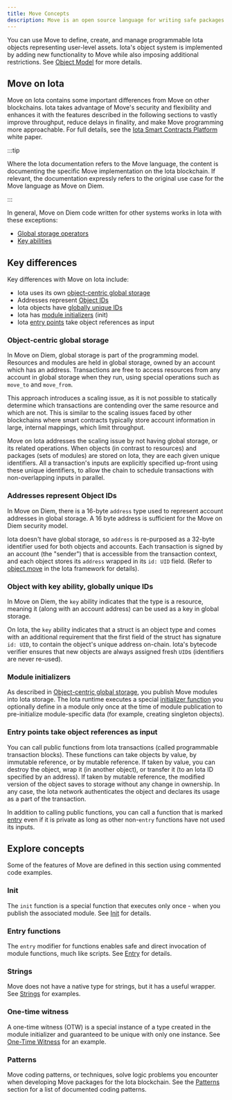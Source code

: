 ```yaml
---
title: Move Concepts
description: Move is an open source language for writing safe packages to manipulate on-chain objects
---
```



<MoveSummary />

You can use Move to define, create, and manage programmable Iota objects representing user-level assets. Iota's object system is implemented by adding new functionality to Move while also imposing additional restrictions. See [Object Model](./../objects/object-model.mdx) for more details.

## Move on Iota


Move on Iota contains some important differences from Move on other blockchains. Iota takes advantage of Move's security and flexibility and enhances it with the features described in the following sections to vastly improve throughput, reduce delays in finality, and make Move programming more approachable. For full details, see the [Iota Smart Contracts Platform](/doc/iota.pdf) white paper.


:::tip

Where the Iota documentation refers to the Move language, the content is documenting the specific Move implementation on the Iota blockchain. If relevant, the documentation expressly refers to the original use case for the Move language as Move on Diem.

:::

In general, Move on Diem code written for other systems works in Iota with these exceptions:

- [Global storage operators](https://move-language.github.io/move/global-storage-operators.html)
- [Key abilities](https://github.com/move-language/move/blob/main/language/documentation/book/src/abilities.md)

## Key differences

Key differences with Move on Iota include:

- Iota uses its own [object-centric global storage](#object-centric-global-storage)
- Addresses represent [Object IDs](#addresses-represent-object-ids)
- Iota objects have [globally unique IDs](#object-with-key-ability-globally-unique-ids)
- Iota has [module initializers](#module-initializers) (init)
- Iota [entry points](#entry-points-take-object-references-as-input) take object references as input

### Object-centric global storage

In Move on Diem, global storage is part of the programming model. Resources and modules are held in global storage, owned by an account which has an address. Transactions are free to access resources from any account in global storage when they run, using special operations such as `move_to` and `move_from`.

This approach introduces a scaling issue, as it is not possible to statically determine which transactions are contending over the same resource and which are not.  This is similar to the scaling issues faced by other blockchains where smart contracts typically store account information in large, internal mappings, which limit throughput.

Move on Iota addresses the scaling issue by not having global storage, or its related operations. When objects (in contrast to resources) and packages (sets of modules) are stored on Iota, they are each given unique identifiers.  All a transaction's inputs are explicitly specified up-front using these unique identifiers, to allow the chain to schedule transactions with non-overlapping inputs in parallel.

### Addresses represent Object IDs

In Move on Diem, there is a 16-byte `address` type used to represent account addresses in global storage. A 16 byte address is sufficient for the Move on Diem security model.

Iota doesn't have global storage, so `address` is re-purposed as a 32-byte identifier used for both objects and accounts. Each transaction is signed by an account (the "sender") that is accessible from the transaction context, and each object stores its `address` wrapped in its `id: UID` field. (Refer to [object.move](https://github.com/iotaledger/iota/tree/develop/crates/iota-framework/packages/iota-framework/sources/object.move) in the Iota framework for details).

### Object with key ability, globally unique IDs

In Move on Diem, the `key` ability indicates that the type is a resource, meaning it (along with an account address) can be used as a key in global storage.

On Iota, the `key` ability indicates that a struct is an object type and comes with an additional requirement that the first field of the struct has signature `id: UID`, to contain the object's unique address on-chain. Iota's bytecode verifier ensures that new objects are always assigned fresh `UID`s (identifiers are never re-used).

### Module initializers

As described in [Object-centric global storage](#object-centric-global-storage), you publish Move modules into Iota storage. The Iota runtime executes a special [initializer function](init.mdx) you optionally define in a module only once at the time of module publication to pre-initialize module-specific data (for example, creating singleton objects).

### Entry points take object references as input

You can call public functions from Iota transactions (called programmable transaction blocks). These functions can take objects by value, by immutable reference, or by mutable reference. If taken by value, you can destroy the object, wrap it (in another object), or transfer it (to an Iota ID specified by an address). If taken by mutable reference, the modified version of the object saves to storage without any change in ownership. In any case, the Iota network authenticates the object and declares its usage as a part of the transaction.

In addition to calling public functions, you can call a function that is marked [entry](entry-functions.mdx) even if it is private as long as other non-`entry` functions have not used its inputs.


## Explore concepts

Some of the features of Move are defined in this section using commented code examples.

### Init

The `init` function is a special function that executes only once - when you publish the associated module. See [Init](init.mdx) for details.

### Entry functions

The `entry` modifier for functions enables safe and direct invocation of module functions, much like scripts. See [Entry](entry-functions.mdx) for details.

### Strings

Move does not have a native type for strings, but it has a useful wrapper. See [Strings](strings.mdx) for examples.

### One-time witness

A one-time witness (OTW) is a special instance of a type created in the module initializer and guaranteed to be unique with only one instance. See [One-Time Witness](one-time-witness.mdx) for an example.

### Patterns

Move coding patterns, or techniques, solve logic problems you encounter when developing Move packages for the Iota blockchain. See the [Patterns](patterns.mdx) section for a list of documented coding patterns.
